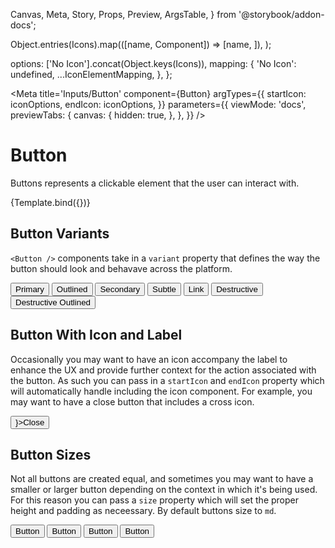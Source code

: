   Canvas,
  Meta,
  Story,
  Props,
  Preview,
  ArgsTable,
} from '@storybook/addon-docs';

  Object.entries(Icons).map(([name, Component]) => [name, <Component />]),
);

  options: ['No Icon'].concat(Object.keys(Icons)),
  mapping: {
    'No Icon': undefined,
    ...IconElementMapping,
  },
};

<Meta
  title='Inputs/Button'
  component={Button}
  argTypes={{
    startIcon: iconOptions,
    endIcon: iconOptions,
  }}
  parameters={{
    viewMode: 'docs',
    previewTabs: {
      canvas: {
        hidden: true,
      },
    },
  }}
/>


# Button

Buttons represents a clickable element that the user can interact with.

<Canvas withToolbar withSource='open'>
  <Story
    name='Button'
    args={{
      children: 'Label',
      onClick: undefined,
    }}>
    {Template.bind({})}
  </Story>
</Canvas>

<ArgsTable story='Button' />

## Button Variants

`<Button />` components take in a `variant` property that defines the way the button should look and behavave across the platform.

<Canvas>
  <Button variant='primary'>Primary</Button>
  <Button variant='outlined'>Outlined</Button>
  <Button variant='secondary'>Secondary</Button>
  <Button variant='subtle'>Subtle</Button>
  <Button variant='link'>Link</Button>
  <Button variant='destructive'>Destructive</Button>
  <Button variant='destructive-outlined'>Destructive Outlined</Button>
</Canvas>

## Button With Icon and Label

Occasionally you may want to have an icon accompany the label to enhance the UX and provide further context for the action associated with the button. As such you can pass in a `startIcon` and `endIcon` property which will automatically handle including the icon component. For example, you may want to have a close button that includes a cross icon.

<Canvas>
  <Button startIcon={<CloseIcon />}>Close</Button>
</Canvas>

## Button Sizes

Not all buttons are created equal, and sometimes you may want to have a smaller or larger button depending on the context in which it's being used. For this reason you can pass a `size` property which will set the proper height and padding as neceessary. By default buttons size to `md`.

<Canvas>
  <Button size='xs'>Button</Button>
  <Button size='sm'>Button</Button>
  <Button size='md'>Button</Button>
  <Button size='lg'>Button</Button>
</Canvas>
